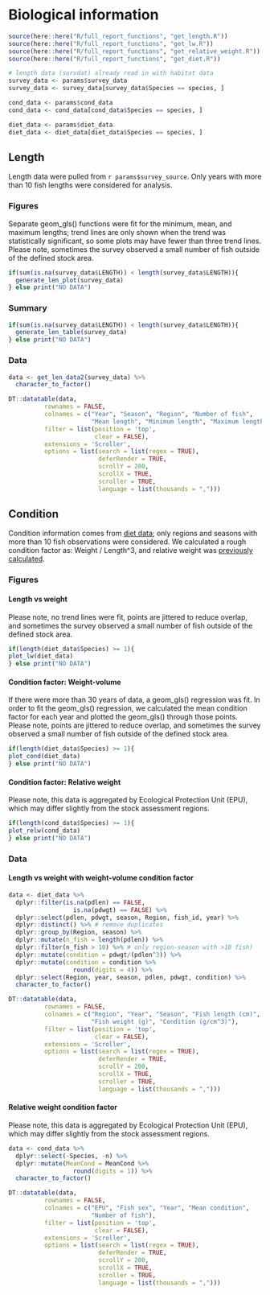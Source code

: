 # Biological information

```r
source(here::here("R/full_report_functions", "get_length.R"))
source(here::here("R/full_report_functions", "get_lw.R"))
source(here::here("R/full_report_functions", "get_relative_weight.R"))
source(here::here("R/full_report_functions", "get_diet.R"))
```

```r
# length data (survdat) already read in with habitat data
survey_data <- params$survey_data
survey_data <- survey_data[survey_data$Species == species, ]

cond_data <- params$cond_data
cond_data <- cond_data[cond_data$Species == species, ]

diet_data <- params$diet_data
diet_data <- diet_data[diet_data$Species == species, ]
```

## Length

Length data were pulled from ``r params$survey_source``. Only years with more than 10 fish lengths were considered for analysis. 

### Figures

Separate geom_gls() functions were fit for the minimum, mean, and maximum lengths; trend lines are only shown when the trend was statistically significant, so some plots may have fewer than three trend lines. Please note, sometimes the survey observed a small number of fish outside of the defined stock area.
```r
if(sum(is.na(survey_data$LENGTH)) < length(survey_data$LENGTH)){
  generate_len_plot(survey_data)
} else print("NO DATA")
```

### Summary
```r
if(sum(is.na(survey_data$LENGTH)) < length(survey_data$LENGTH)){
  generate_len_table(survey_data)
} else print("NO DATA")
```

### Data
```r
data <- get_len_data2(survey_data) %>%
  character_to_factor()

DT::datatable(data, 
          rownames = FALSE,
          colnames = c("Year", "Season", "Region", "Number of fish",
                       "Mean length", "Minimum length", "Maximum length"),
          filter = list(position = 'top', 
                        clear = FALSE),
          extensions = 'Scroller',
          options = list(search = list(regex = TRUE),
                         deferRender = TRUE,
                         scrollY = 200,
                         scrollX = TRUE,
                         scroller = TRUE,
                         language = list(thousands = ",")))
```

## Condition
Condition information comes from [diet data](https://github.com/Laurels1/Condition/blob/master/data/allfh.RData); only regions and seasons with more than 10 fish observations were considered. We calculated a rough condition factor as: Weight / Length^3, and relative weight was [previously calculated](https://github.com/Laurels1/Condition/tree/master/data).

### Figures

#### Length vs weight

Please note, no trend lines were fit, points are jittered to reduce overlap, and sometimes the survey observed a small number of fish outside of the defined stock area.
```r
if(length(diet_data$Species) >= 1){
plot_lw(diet_data)
} else print("NO DATA")
```

#### Condition factor: Weight-volume

If there were more than 30 years of data, a geom_gls() regression was fit. In order to fit the geom_gls() regression, we calculated the mean condition factor for each year and plotted the geom_gls() through those points. Please note, points are jittered to reduce overlap, and sometimes the survey observed a small number of fish outside of the defined stock area.
```r
if(length(diet_data$Species) >= 1){
plot_cond(diet_data)
} else print("NO DATA")
```

#### Condition factor: Relative weight

Please note, this data is aggregated by Ecological Protection Unit (EPU), which may differ slightly from the stock assessment regions.
```r
if(length(cond_data$Species) >= 1){
plot_relw(cond_data)
} else print("NO DATA")
```

### Data

#### Length vs weight with weight-volume condition factor
```r
data <- diet_data %>%
  dplyr::filter(is.na(pdlen) == FALSE, 
                  is.na(pdwgt) == FALSE) %>%
  dplyr::select(pdlen, pdwgt, season, Region, fish_id, year) %>%
  dplyr::distinct() %>% # remove duplicates
  dplyr::group_by(Region, season) %>%
  dplyr::mutate(n_fish = length(pdlen)) %>%
  dplyr::filter(n_fish > 10) %>% # only region-season with >10 fish)
  dplyr::mutate(condition = pdwgt/(pdlen^3)) %>%
  dplyr::mutate(condition = condition %>%
                  round(digits = 4)) %>%
  dplyr::select(Region, year, season, pdlen, pdwgt, condition) %>%
  character_to_factor()

DT::datatable(data, 
          rownames = FALSE,
          colnames = c("Region", "Year", "Season", "Fish length (cm)", 
                       "Fish weight (g)", "Condition (g/cm^3)"),
          filter = list(position = 'top', 
                        clear = FALSE),
          extensions = 'Scroller',
          options = list(search = list(regex = TRUE),
                         deferRender = TRUE,
                         scrollY = 200,
                         scrollX = TRUE,
                         scroller = TRUE,
                         language = list(thousands = ",")))
```

#### Relative weight condition factor
Please note, this data is aggregated by Ecological Protection Unit (EPU), which may differ slightly from the stock assessment regions.
```r
data <- cond_data %>%
  dplyr::select(-Species, -n) %>%
  dplyr::mutate(MeanCond = MeanCond %>%
                  round(digits = 1)) %>%
  character_to_factor()

DT::datatable(data, 
          rownames = FALSE,
          colnames = c("EPU", "Fish sex", "Year", "Mean condition",
                       "Number of fish"),
          filter = list(position = 'top', 
                        clear = FALSE),
          extensions = 'Scroller',
          options = list(search = list(regex = TRUE),
                         deferRender = TRUE,
                         scrollY = 200,
                         scrollX = TRUE,
                         scroller = TRUE,
                         language = list(thousands = ",")))
```
